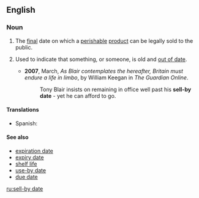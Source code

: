 ==English==

===Noun===
{{en-noun|head=[[sell]]-[[by]] [[date]]}}

# The [[final]] date on which a [[perishable]] [[product]] can be legally sold to the public.
# {{context|idiomatic|by extension|lang=en}} Used to indicate that something, or someone, is old and [[out of date]].
#* '''2007''', March, ''As Blair contemplates the hereafter, Britain must endure a life in limbo'', by William Keegan in ''The Guardian Online''.
#*: Tony Blair insists on remaining in office well past his '''sell-by date''' - yet he can afford to go.

====Translations====
{{trans-top|date on which a product can be sold}}
* Spanish: {{t|es|fecha de caducidad|f}}
{{trans-bottom}}
====See also====
* [[expiration date]]
* [[expiry date]]
* [[shelf life]]
* [[use-by date]]
* [[due date]]

[[ru:sell-by date]]